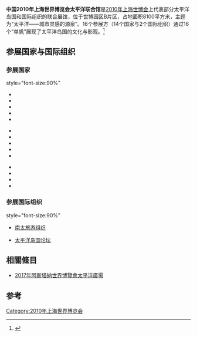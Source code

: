 {{Infobox building
| building_name       = 2010年上海世博会太平洋联合馆
| native_building_name= 
| former_names        =
| alternate_names     =
| image               = 
| caption             = 
| map_type            = 
| altitude            = 
| building_type       = 
| architectural_style = 
| structural_system   = 
| cost                = 
| ren_cost            =
| location            = [[上海|上海]]世博园区B片区
| address             = 
| client              = 
| owner               = 
| current_tenants     = 
| landlord            = 
| coordinates         = 
| start_date          = 
| completion_date     = 
| inauguration_date   =
| renovation_date     = 
| demolition_date     = 
| destruction_date    = 
| height              =
| diameter            = 
| other_dimensions    = 
| floor_count         =
| floor_area          = 8100平方米
| main_contractor     = 
| architect           =
| architecture_firm   = 
| structural_engineer = 
| services_engineer   = 
| civil_engineer      = 
| other_designers     = 
| quantity_surveyor   = 
| awards              = 
| ren_architect       =
| ren_firm            =
| ren_str_engineer    = 
| ren_serv_engineer   = 
| ren_civ_engineer    = 
| ren_oth_designers   = 
| ren_qty_surveyor    = 
| ren_awards          = 
| references          = 
}}

'''中国2010年上海世界博览会太平洋联合馆'''是[[2010年上海世博会|2010年上海世博会]]上代表部分太平洋岛国和国际组织的联合展馆，位于世博园区B片区，占地面积8100平方米，主题为“太平洋——城市灵感的源泉”。16个参展方（14个国家与2个国际组织）通过16个“单帆”展现了太平洋岛国的文化与影观。<ref>{{cite web|url=http://www.expo2010.cn/c/dq_tpl_1961.htm|title=太平洋联合馆|accessdate=2010-05-02|deadurl=yes|archiveurl=https://web.archive.org/web/20100429083622/http://www.expo2010.cn/c/dq_tpl_1961.htm|archivedate=2010-04-29}}</ref>

== 参展国家与国际组织 ==
=== 参展国家 ===
{{col-begin}} style="font-size:90%" 
{{col-3}}
*{{VUT}}
*{{PNG}}
*{{PLW}}
*{{TON}}
*{{FSM}}
{{col-3}}
*{{WSM}}
*{{FJI}}
*{{COK}}
*{{KIR}}
*{{SLB}}
{{col-3}}
*{{TUV}}
*{{MHL}}
*{{NRU}}
*{{NIU}}
{{col-end}}

=== 参展国际组织 ===
{{col-begin}} style="font-size:90%" 
{{col-3}}
*[[南太旅游组织|南太旅游组织]]
{{col-3}}
*[[太平洋岛国论坛|太平洋岛国论坛]]
{{col-end}}

==相關條目==
* [[2017年阿斯塔納世界博覽會太平洋廣場|2017年阿斯塔納世界博覽會太平洋廣場]]

==参考==
{{reflist}}

{{Chinese building-stub}}

{{2010年上海世博会展馆}}
[[Category:2010年上海世界博览会|Category:2010年上海世界博览会]]